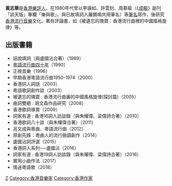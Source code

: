 {{Dead end|time=2016-12-16T14:27:14+00:00}}
{{blpunsourced|time=2020-02-13}}
'''黃志華'''是[[香港|香港]][[樂評人|樂評人]]，在1980年代曾以李謨如、許雲封、周慕瑜（《[[成報|成報]]》副刊「談天版」專欄「樂與歌」，與已故填詞人羅鏘鳴共用筆名）等[[筆名|筆名]]寫作，後研究[[香港流行音樂|香港流行音樂]]文化。著有評論書，如《被遺忘的瑰寶：香港流行曲裡的中國風格旋律》等。

==出版書籍==
* 話說填詞（與盧國沾合著）（1989）
* [https://www.facebook.com/mybookroom/photos/pcb.4419058391470677/4419056061470910 粵語流行曲四十年]（1990）
* 正視音樂（1996）
* 早期香港粵語流行曲1950-1974（2000）
* 香港詞人詞話（2003） 
* 粵語歌詞創作談（2003）
* 被遺忘的瑰寶 : 香港流行曲裏的中國風格旋律(探討篇)（2005）
* 曲詞雙絕 : 胡文森作品研究（2008）
* 香港歌詞導賞（2009）
* 詞家有道 : 香港16詞人訪談錄（與朱耀偉、梁偉詩合著）（2010）
* 香港歌詞八十談（與朱耀偉合著）（2011）
* 呂文成與粵曲、粵語流行曲（2012）
* 原創先鋒：粵曲人的流行曲調創作（2014） 
* 盧國沾詞評選（2015）
* 香港詞人系列──盧國沾（2016）
* 詞家有道 : 香港19詞人訪談錄（與朱耀偉、梁偉詩合著）（2016）
* 實用小曲作法（2017）
* 情迷粵語歌（2018）

[[Category:黃姓|Z]]
[[Category:香港音樂家|Category:香港音樂家]]
[[Category:香港作家|Category:香港作家]]
{{hk-bio-stub}}